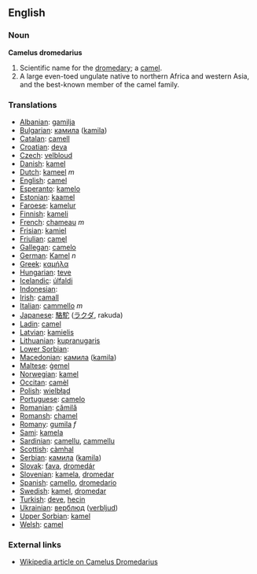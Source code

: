 ==English==

===Noun===
'''Camelus dromedarius'''
#Scientific name for the [[dromedary]]; a [[camel]].
#A large even-toed ungulate native to northern Africa and western Asia, and the best-known member of the camel family.

===Translations===

*[[Albanian]]: [[gamilja]]
*[[Bulgarian]]: [[камила]] ([[kamila]])
*[[Catalan]]: [[camell]]
*[[Croatian]]: [[deva]]
*[[Czech]]: [[velbloud]]
*[[Danish]]: [[kamel]]
*[[Dutch]]: [[kameel]] ''m''
*[[English]]: [[camel]]
*[[Esperanto]]: [[kamelo]]
*[[Estonian]]: [[kaamel]]
*[[Faroese]]: [[kamelur]]
*[[Finnish]]: [[kameli]]
*[[French]]: [[chameau]] ''m''
*[[Frisian]]: [[kamiel]]
*[[Friulian]]: [[camęl]]
*[[Gallegan]]: [[camelo]]
*[[German]]: [[Kamel]] ''n''
*[[Greek]]: [[καμήλα]] '' ''
*[[Hungarian]]: [[teve]]
*[[Icelandic]]: [[úlfaldi]]
*[[Indonesian]]: [[]]
*[[Irish]]: [[camall]]
*[[Italian]]: [[cammello]] ''m''
*[[Japanese]]: [[駱駝]] ([[ラクダ]], rakuda)
*[[Ladin]]: [[camel]]
*[[Latvian]]: [[kamielis]]
*[[Lithuanian]]: [[kupranugaris]]
*[[Lower Sorbian]]: [[]]
*[[Macedonian]]: [[камила]] ([[kamila]])
*[[Maltese]]: [[ġemel]]
*[[Norwegian]]: [[kamel]]
*[[Occitan]]: [[camèl]]
*[[Polish]]: [[wielbłąd]] '' ''
*[[Portuguese]]: [[camelo]]
*[[Romanian]]: [[cămilă]]
*[[Romansh]]: [[chamel]]
*[[Romany]]: [[gumila]] ''f''
*[[Sami]]: [[kamela]]
*[[Sardinian]]: [[camellu]], [[cammellu]]
*[[Scottish]]: [[càmhal]]
*[[Serbian]]: [[камила]] ([[kamila]])
*[[Slovak]]: [[ťava]], [[dromedár]]
*[[Slovenian]]: [[kamela]], [[dromedar]]
*[[Spanish]]: [[camello]], [[dromedario]] '' ''
*[[Swedish]]: [[kamel]], [[dromedar]]
*[[Turkish]]: [[deve]], [[hecin]]
*[[Ukrainian]]: [[верблюд]] ([[verbljud]])
*[[Upper Sorbian]]: [[kamel]]
*[[Welsh]]: [[camel]]

===External links===
*[[w:dromedary|Wikipedia article on Camelus Dromedarius]]